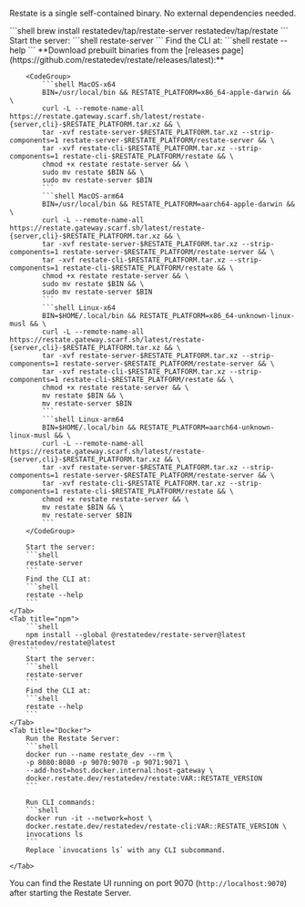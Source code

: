 Restate is a single self-contained binary. No external dependencies needed.

<Tabs>
    <Tab title="Homebrew">
        ```shell
        brew install restatedev/tap/restate-server restatedev/tap/restate
        ```
        Start the server:
        ```shell
        restate-server
        ```
        Find the CLI at:
        ```shell
        restate --help
        ```
    </Tab>
    <Tab title="Download binaries">
        **Download prebuilt binaries from the [releases page](https://github.com/restatedev/restate/releases/latest):**

        <CodeGroup>
            ```shell MacOS-x64
            BIN=/usr/local/bin && RESTATE_PLATFORM=x86_64-apple-darwin && \
            curl -L --remote-name-all https://restate.gateway.scarf.sh/latest/restate-{server,cli}-$RESTATE_PLATFORM.tar.xz && \
            tar -xvf restate-server-$RESTATE_PLATFORM.tar.xz --strip-components=1 restate-server-$RESTATE_PLATFORM/restate-server && \
            tar -xvf restate-cli-$RESTATE_PLATFORM.tar.xz --strip-components=1 restate-cli-$RESTATE_PLATFORM/restate && \
            chmod +x restate restate-server && \
            sudo mv restate $BIN && \
            sudo mv restate-server $BIN
            ```
            ```shell MacOS-arm64
            BIN=/usr/local/bin && RESTATE_PLATFORM=aarch64-apple-darwin && \
            curl -L --remote-name-all https://restate.gateway.scarf.sh/latest/restate-{server,cli}-$RESTATE_PLATFORM.tar.xz && \
            tar -xvf restate-server-$RESTATE_PLATFORM.tar.xz --strip-components=1 restate-server-$RESTATE_PLATFORM/restate-server && \
            tar -xvf restate-cli-$RESTATE_PLATFORM.tar.xz --strip-components=1 restate-cli-$RESTATE_PLATFORM/restate && \
            chmod +x restate restate-server && \
            sudo mv restate $BIN && \
            sudo mv restate-server $BIN
            ```
            ```shell Linux-x64
            BIN=$HOME/.local/bin && RESTATE_PLATFORM=x86_64-unknown-linux-musl && \
            curl -L --remote-name-all https://restate.gateway.scarf.sh/latest/restate-{server,cli}-$RESTATE_PLATFORM.tar.xz && \
            tar -xvf restate-server-$RESTATE_PLATFORM.tar.xz --strip-components=1 restate-server-$RESTATE_PLATFORM/restate-server && \
            tar -xvf restate-cli-$RESTATE_PLATFORM.tar.xz --strip-components=1 restate-cli-$RESTATE_PLATFORM/restate && \
            chmod +x restate restate-server && \
            mv restate $BIN && \
            mv restate-server $BIN
            ```
            ```shell Linux-arm64
            BIN=$HOME/.local/bin && RESTATE_PLATFORM=aarch64-unknown-linux-musl && \
            curl -L --remote-name-all https://restate.gateway.scarf.sh/latest/restate-{server,cli}-$RESTATE_PLATFORM.tar.xz && \
            tar -xvf restate-server-$RESTATE_PLATFORM.tar.xz --strip-components=1 restate-server-$RESTATE_PLATFORM/restate-server && \
            tar -xvf restate-cli-$RESTATE_PLATFORM.tar.xz --strip-components=1 restate-cli-$RESTATE_PLATFORM/restate && \
            chmod +x restate restate-server && \
            mv restate $BIN && \
            mv restate-server $BIN
            ```
        </CodeGroup>

        Start the server:
        ```shell
        restate-server
        ```
        Find the CLI at:
        ```shell
        restate --help
        ```
    </Tab>
    <Tab title="npm">
        ```shell
        npm install --global @restatedev/restate-server@latest @restatedev/restate@latest
        ```
        Start the server:
        ```shell
        restate-server
        ```
        Find the CLI at:
        ```shell
        restate --help
        ```
    </Tab>
    <Tab title="Docker">
        Run the Restate Server:
        ```shell
        docker run --name restate_dev --rm \
        -p 8080:8080 -p 9070:9070 -p 9071:9071 \
        --add-host=host.docker.internal:host-gateway \
        docker.restate.dev/restatedev/restate:VAR::RESTATE_VERSION
        ```

        Run CLI commands:
        ```shell
        docker run -it --network=host \
        docker.restate.dev/restatedev/restate-cli:VAR::RESTATE_VERSION \
        invocations ls
        ```
        Replace `invocations ls` with any CLI subcommand.

    </Tab>
</Tabs>

You can find the Restate UI running on port 9070 (`http://localhost:9070`) after starting the Restate Server.
